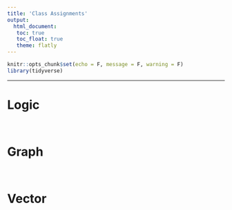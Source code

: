 ```yaml
---
title: 'Class Assignments'
output: 
  html_document:
   toc: true
   toc_float: true
   theme: flatly
---
```


```r
knitr::opts_chunk$set(echo = F, message = F, warning = F)
library(tidyverse)
```

********


# Logic


<br>

# Graph

<br>

# Vector

